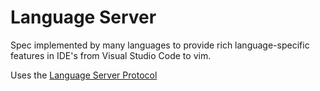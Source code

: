 # Language Server

Spec implemented by many languages to provide rich language-specific features in IDE's from Visual Studio Code to vim.

Uses the [Language Server Protocol](https://en.wikipedia.org/wiki/Language_Server_Protocol)